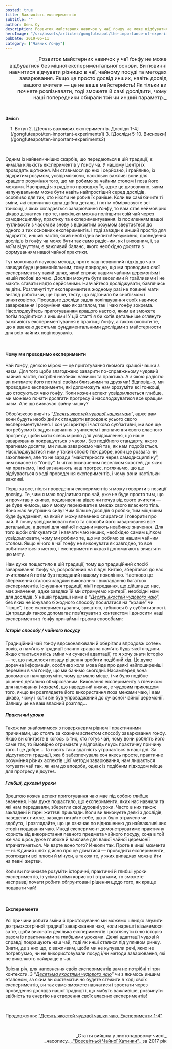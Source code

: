 ```yaml
---
posted: true
title: Важливість експериментів
subtitle: ""
author: Шень Су
description: Розвиток майстерних навичок у чаї ґонфу не може відбуватися без міцної експериментальної основи. Ви повинні навчитися відчувати різницю в чаї, чайному посуді та методах заварювання...
heroImage: "/src/assets/articles/gongfuteapot/the-importance-of-experimentation/importance1.jpg"
pubDate: 2019-05-11
category: ["Чайник ґонфу"]
---
```



<p style="font-size: 1rem" align="end">_Розвиток майстерних навичок у чаї ґонфу не може відбуватися без міцної експериментальної основи. Ви повинні навчитися відчувати різницю в чаї, чайному посуді та методах заварювання. Якщо це просто досвід инших, навіть досвід вашого вчителя — це не ваша майстерність! Як тільки ви почнете розпізнавати, тоді зможете й самі дослідити, чому наші попередники обирали той чи инший параметр._</p>

<p>&nbsp;</p>

**Зміст:**
<section style="padding-left: 1rem;">
    1. Вступ
    2. [Десять важливих експериментів. Досліди 1-4](/gongfuteapot/ten-important-experiments1)
    3. [Досліди 5-10. Висновки](/gongfuteapot/ten-important-experiments2)
</section>

<p>&nbsp;</p>

Одним із найвеличніших скарбів, що передаються в цій традиції, є чимала кількість експериментів у ґонфу ча. У нашому Центрі їх проводять щотижня. Ми ставимося до них і серйозно, і грайливо, із відкритим розумом, усвідомлюючи, наскільки важливі вони для кращого розуміння того, що ми робимо за чайним столом і поза його межами. Насправді я з радістю проводжу їх, адже це дивовижно, яким напучувальним може бути навіть найпростіший серед дослідів, особливо для тих, хто ніколи не робив їх раніше. Коли ви самі бачите ті зміни, які спричиняє одна дрібна деталь, і потім обмірковуєте всі тонкощі, з яких складається заварювання ґонфу, то вам стає неймовірно цікаво дізнатися про те, наскільки можна поліпшити свій чай через самодисципліну, практику та експериментування. Із посиленням вашої чутливости з часом ви знову з відкритим розумом звертаєтеся до одного з тих основних експериментів. І тоді завжди є инший простір для відкриття, инший настій, який необхідно випити! Безумовно, проведення дослідів із ґонфу ча може бути так само радісним, як і виховним, і, за моїм відчуттям, є важливий баланс, якого необхідно досягти з формуванням нашої чайної практики.

Тут можлива й наукова метода, проте наш первинний підхід до чаю завжди буде церемоніяльним, тому природно, що ми проводимо свої експерименти у такий шлях, який сприяє нашим чайним церемоніям і нашій любові до чаю. Досліди можуть бути веселими й грайливими і не мають ставати надто серйозними. Навчайтеся досліджувати, бавлячись як діти. Розглянуті тут експерименти в жодному разі не повинні мати вигляд роботи чи, ще гірше, тесту, що відгонило би снобізмом і винятковістю. Проводьте досліди задля поліпшування своїх навичок заварювання і розуміння чаю як загалом, так і чаю ґонфу зокрема. Насолоджуйтесь приготуванням кращого настою, яким ви зможете потім поділитися з иншими! У цій статті я би хотів детальніше оглянути важливість експериментування в практиці ґонфу, а також охопити те, що я вважаю десятьма фундаментальними дослідами з майстерности для всіх чайних поціновувачів.

<p>&nbsp;</p>

#### Чому ми проводимо експерименти

Чай ґонфу, деякою мірою — це приготування якомога кращої чашки з чаєм. Для того щоби злагоджено заварити по-справжньому чудовий чайний настій, потрібні неабиякі навички та практика. А з якою радістю ви питимете його потім зі своїми близькими та друзями! Відповідно, ми проводимо експерименти, які допоможуть нам зрозуміти всі тонкощі, що стосуються чаю ґонфу. Коли кожен аспект усвідомлюється глибше, ми можемо почати досягати прогресу й насолоджуватися все кращим чаєм. Але що визначає файну чашку?

Обов’язково вивчіть “[_Десять якостей чудової чашки чаю_](/gongfuchateatips/characteristics-of-fine-tea)”, адже вам вони будуть необхідні як стандарти впродовж усього свого експериментування. І хоч усі критерії частково суб’єктивні, ми все ще потребуємо їх задля навчання з учителем і визначення свого власного прогресу, щоби мати якесь мірило для усвідомлення, що наше заварювання покращується з часом. Без подібного стандарту, якого прагнемо досягти, ми лише заварюємо чай так, як нам подобається. Насолоджуватися ним у такий спосіб теж добре, коли це розвага чи захоплення, але то не заради “майстерности через самодисципліну”, чим власне і є “ґонфу”. Із чітко визначеним переліком якостей, до яких ми прагнемо, і які визначають наш прогрес, погляньмо, що ще відбувається в ході проведення експериментів, і чому вони настільки важливі.

Перш за все, після проведення експериментів я можу говорити з позиції досвіду. Те, чим я маю поділитися про чай, уже не буде просто тим, що я прочитав у книгах, подивився на відео чи почув від свого вчителя — це буде чимось, що я можу переживати в межах свого власного тіла. Воно має внутрішню силу! Чим більше дослідів я роблю, тим міцнішим буде фундамент, на який я можу впевнено спиратися і говорити про чай. Я почну усвідомлювати його та способи його заварювання все детальніше, а деталі для чайної людини мають неабияке значення. Для того щоби спілкуватися і навчати чаю инших, необхідно самим цілком усвідомлювати, чому ми робимо те, що ми робимо за нашим чайним столом. Якщо нічого в чаї ґонфу не виконувати як завгодно, то все робитиметься з метою, і експерименти якраз і допомагають виявляти цю мету.

Нам дуже пощастило в цій традиції, тому що традиційний спосіб заварювання ґонфу ча, розроблений на півдні Китаю, зберігався до нас вчителями й потім був переданий нашому поколінню. Частково це збереження сталося завдяки виконанню і викладанню багатьох експериментів. Існування традиції, лінії передання, що дійшла до нас, має значення, адже завдяки їй ми отримуємо критерії, необхідні нам для дослідів. У нашій традиції ними є “[_Десять якостей чудового чаю_](/gongfuchateatips/characteristics-of-fine-tea)”, без яких не існувало б жодного способу посилатися на “краще” чи “гірше”, і все експериментування, зрештою, губилося б у суб’єктивності. Ця традиція також допомагає пов’язувати з контекстом і доносити наші експерименти з ґонфу принаймні трьома способами:

##### Історія способу / чайного посуду

Традиційний чай ґонфу вдосконалювали й оберігали впродовж сотень років, а пам’ять у традиції значно краща за пам’ять будь-якої людини. Якщо стаються якісь зміни чи сучасні адаптації, то я хочу знати історію — те, що лишилося позаду рішення зробити подібний хід. Це дуже доречна інформація, особливо коли мова йде про деякі найпоширеніші переміни в чаї ґонфу, що ми бачимо сьогодні. Насамперед вона допомагає нам зрозуміти, чому це мало місце, і чи було подібне рішення детально обміркованим. Виконання експерименту з глечиком для наливання (_чахаєм_), що наведений нижче, є чудовим прикладом того, якщо ви розглядаєте його використання поза межами чаю, і вам цікаво, чому і коли він був упроваджений до сучасної чайної церемонії. Залишу це на ваш власний розгляд...

##### Практичні уроки

Також ми знайомимося з поверхневим рівнем і практичними причинами, що стоять за кожним аспектом способу заварювання ґонфу. Якщо ви спитаєте в когось із тих, хто готує чай, чому вони роблять його саме так, то ймовірно отримаєте у відповідь якусь практичну причину того. І це добре... Та навіть така здатність утрачається в наші дні. За відсутности традиції, яка б забезпечувала хоч якесь просте, практичне розуміння різних аспектів цієї методи заварювання, нам лишається готувати чай так, як нам до вподоби, однак із подібним підходом місце для прогресу відсутнє.

##### Глибші, духовні уроки

Зрештою кожен аспект приготування чаю має під собою глибше значення. Нам дуже пощастило, що експерименти, яких нас навчили та які нам передавали, зберегли свої духовні уроки. Часто в них також закладені й гарні життєві приклади. Коли ви виконуєте деякі з дослідів, наведених нижче, завжди питайте себе, що ж було втрачено чи здобуто, і розглядайте, що це означає по відношенню до найважливіших сторін подавання чаю. Иноді експеримент демонструватиме практичну користь від використання певного предмета чайного посуду, хоча в той же час щось дуже глибоке й важливе для вашої чайної церемонії втрачатиметься. Чи варте воно того? Инколи так. Проте в инші моменти — ні. Єдиний шлях дійсно про це дізнатися — проводити експерименти, розглядати всі плюси й мінуси, а також те, у яких випадках можна йти на певні жертви.

Коли ви починаєте розуміти історичні, практичні й глибші уроки експериментів, із усіма їхніми користю і втратами, то зможете насправді почати робити обґрунтовані рішення щодо того, як краще подавати чай!

<p>&nbsp;</p>

#### Експерименти

Усі причини робити зміни й пристосування ми можемо швидко звузити до трьохсотрічної традиції заварювання чаю, коли нарешті візьмемося за те, щоби виконати декілька експериментів і розглянути їхню історію разом із практичними та глибшими уроками. Деякі адаптації чудові й справді покращують наш чай, тоді як инші сталися під упливом ринку. Знати, де з них що, є важливим, щоби ми не купували речі, яких не потребуємо, чи не використовували посуд і/чи методи заварювання, які не виявляють найкраще в чаї.

Звісна річ, для наповнення своїх експериментів вам не потрібні ті три контексти. З “[_Десятьма якостями чудового чаю_](/gongfuchateatips/characteristics-of-fine-tea)” чи з якимось иншим еталоном, за яким ви систематично будете стежити в ході своїх експериментів, ви так само зможете навчатися і зростати через проведення дослідів нашої традиції і, що мабуть важливіше, розвинути здібність та енергію на створення своїх власних експериментів!

<p>&nbsp;</p>

Продовження: ["Десять якостей чудової чашки чаю. Експерименти 1-4"](/gongfuteapot/ten-important-experiments1)

<p>&nbsp;</p>
<p align="right" style="font-size: 0.9rem;">_Стаття вийшла у листопадовому числі_<br />_часопису_<a title="globalteahut.org" href="http://www.globalteahut.org/" target="blank" rel="noopener"> _"Всесвітньої Чайної Хатинки"_ </a>за 2017 рік</p>